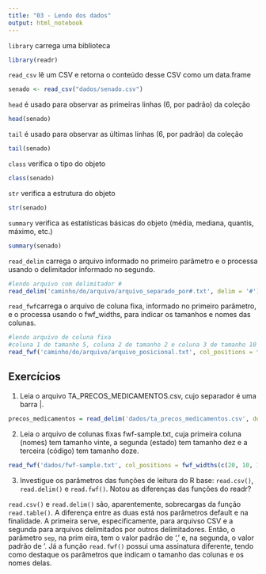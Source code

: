 ```yaml
---
title: "03 - Lendo dos dados"
output: html_notebook
---
```


`library` carrega uma biblioteca

```r
library(readr)
```

`read_csv` lê um CSV e retorna o conteúdo desse CSV como um data.frame

```r
senado <- read_csv("dados/senado.csv")

```

`head` é usado para observar as primeiras linhas (6, por padrão) da coleção

```r
head(senado)
```

`tail` é usado para observar as últimas linhas (6, por padrão) da coleção

```r
tail(senado)
```

`class` verifica o tipo do objeto

```r
class(senado)
```

`str` verifica a estrutura do objeto

```r
str(senado)
```

`summary` verifica as estatísticas básicas do objeto (média, mediana, quantis, máximo, etc.)

```r
summary(senado)
```

`read_delim` carrega o arquivo informado no primeiro parâmetro e o processa usando o delimitador informado no segundo.

```r
#lendo arquivo com delimitador #
read_delim('caminho/do/arquivo/arquivo_separado_por#.txt', delim = '#')
```

`read_fwf`carrega o arquivo de coluna fixa, informado no primeiro parâmetro, e o processa usando o fwf_widths, para indicar os tamanhos e nomes das colunas.

```r
#lendo arquivo de coluna fixa
#coluna 1 de tamanho 5, coluna 2 de tamanho 2 e coluna 3 de tamanho 10
read_fwf('caminho/do/arquivo/arquivo_posicional.txt', col_positions = fwf_widths(c(5, 2, 10), c("col1", "col2", "col3")))
```

## Exercícios

1. Leia o arquivo TA_PRECOS_MEDICAMENTOS.csv, cujo separador é uma barra |.

```r
precos_medicamentos = read_delim('dados/ta_precos_medicamentos.csv', delim = '|')
```


2. Leia o arquivo de colunas fixas fwf-sample.txt, cuja primeira coluna (nomes) tem tamanho vinte, a segunda (estado) tem tamanho dez e a terceira (código) tem tamanho doze.

```r
read_fwf('dados/fwf-sample.txt', col_positions = fwf_widths(c(20, 10, 12), c('nomes', 'estado', 'código')))

```

3. Investigue os parâmetros das funções de leitura do R base: `read.csv()`, `read.delim()` e `read.fwf()`. Notou as diferenças das funções do readr?

`read.csv()` e `read.delim()` são, aparentemente, sobrecargas da função `read.table()`. A diferença entre as duas está nos parâmetros default e na finalidade. A primeira serve, especificamente, para arquivso CSV e a segunda para arquivos delimitados por outros delimitadores. Então, o parâmetro `sep`, na prim eira, tem o valor padrão de ',' e, na segunda, o valor padrão de '\t'. Já a função `read.fwf()` possui uma assinatura diferente, tendo como destaque os parâmetros que indicam o tamanho das colunas e os nomes delas.


